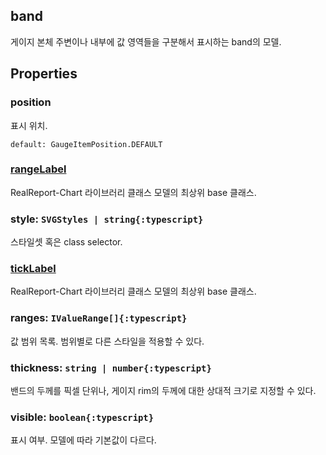 ## band
게이지 본체 주변이나 내부에 값 영역들을 구분해서 표시하는 band의 모델.
## Properties

### position
표시 위치.  


`default: GaugeItemPosition.DEFAULT`  

### [rangeLabel](./linear/rangeLabel)
RealReport-Chart 라이브러리 클래스 모델의 최상위 base 클래스.

  

### style: `SVGStyles | string{:typescript}`
스타일셋 혹은 class selector.  

### [tickLabel](./linear/tickLabel)
RealReport-Chart 라이브러리 클래스 모델의 최상위 base 클래스.

  

### ranges: `IValueRange[]{:typescript}`
값 범위 목록.
범위별로 다른 스타일을 적용할 수 있다.  

### thickness: `string | number{:typescript}`
밴드의 두께를 픽셀 단위나, 
게이지 rim의 두께에 대한 상대적 크기로 지정할 수 있다.  

### visible: `boolean{:typescript}`
표시 여부.
모델에 따라 기본값이 다르다.  

